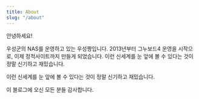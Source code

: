 ```yaml
---
title: About
slug: "/about"
---
```


안녕하세요!

우성군의 NAS를 운영하고 있는 우성짱입니다. 2013년부터 그누보드4 운영을 시작으로, 이제 정적사이트까지 만들게 되었습니다. 이런 신세계를 눈 앞에 볼 수 있다는 것이 정말 신기하고 재밌습니다.

이런 신세계를 눈 앞에 볼 수 있다는 것이 정말 신기하고 재밌습니다.

이 블로그에 오신 모든 분들 감사합니다.